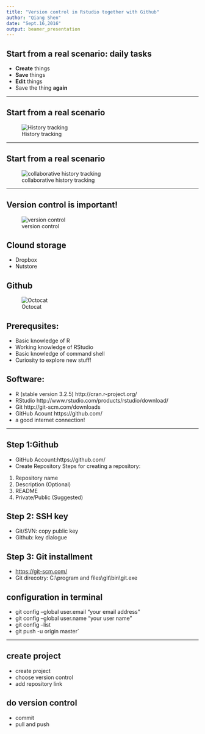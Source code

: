 ```yaml
---
title: "Version control in Rstudio together with Github"
author: "Qiang Shen"
date: "Sept.16,2016"
output: beamer_presentation
---
```


## Start from a real scenario: daily tasks

- **Create** things
- **Save** things
- **Edit** things
- Save the thing **again**

---

## Start from a real scenario

![History tracking](plot/individual.png)

---


## Start from a real scenario

![collaborative history tracking](plot/collaboration.png)

---

## Version control is important!
![version control](plot/basic_diffs.png)



## Clound storage
- Dropbox
- Nutstore



## Github

![Octocat](plot/github-logo.jpg)


## Prerequsites:
- Basic knowledge of R 
- Working knowledge of RStudio 
- Basic knowledge of command shell 
- Curiosity to explore new stuff!


## Software:
- R (stable version 3.2.5) http://cran.r-project.org/ 
- RStudio http://www.rstudio.com/products/rstudio/download/ 
- Git http://git-scm.com/downloads 
- GitHub Acount https://github.com/ 
- a good internet connection!

---


## Step 1:Github
- GitHub Account:https://github.com/ 
- Create Repository Steps for creating a repository: 
1. Repository name 
2. Description (Optional)
3. README
4. Private/Public (Suggested) 

## Step 2: SSH key

- Git/SVN: copy public key
- Github: key dialogue

## Step 3: Git installment

- <https://git-scm.com/>
- Git direcotry: C:\\program and files\\git\\bin\\git\.exe


## configuration in terminal

- git config --global user.email "your email address" 
- git config --global user.name "your user name"
- git config --list
- git push -u origin master`

---

## create project

- create project
- choose version control
- add repository link


## do version control

- commit
- pull and push

